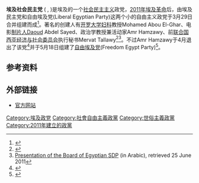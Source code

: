 {{Infobox political party
|country      = 埃及
|colorcode    = #FF8C00
|name_english = Egyptian Social Democratic Party
|name_native  = ''{{rtl-lang|ar|الحزب المصرى الديمقراطى الاجتماعى}}''
|logo         = [[File:ESD_Party.png|180px]]
|founder      = [[Mohammed_Abou-ElGhar|Mohammed Abou-ElGhar]]
|chairman     =
|president   =
|secretary   =
|spokesperson =
|foundation   = 2011年3月29日
|dissolution  =
|headquarters = [[开罗|开罗]]
|newspaper =
|youth_wing =
|membership_year =
|membership =
|ideology = [[自由主义|自由主义]]<ref name="Hurriyet"/><br>[[社会自由主义|社会自由主义]]<ref name="Ahram1"/> <br/>[[社会民主主义|社会民主主义]]<ref>{{Citation |title=Egyptian Social Democratic Party |journal=Egyptian Elections Watch |publisher=Al Ahram |date=18 November 2011 |url=http://english.ahram.org.eg/NewsContent/33/104/26700/Elections-/Political-Parties/Egyptian-Social-Democratic-Party.aspx |accessdate=29 November 2011 |archive-date=2020-11-14 |archive-url=https://web.archive.org/web/20201114000906/http://english.ahram.org.eg/NewsContent/33/104/26700/Elections-/Political-Parties/Egyptian-Social-Democratic-Party.aspx |dead-url=no }}</ref><ref>{{Citation |title=Al-Masry al-Dimuqrati al-Igtima’i |publisher=Carnegie Endowment for International Peace |url=http://egyptelections.carnegieendowment.org/2011/11/04/al-masry-al-dimuqrati-al-igtima%E2%80%99i-egyptian-social-democratic-party |accessdate=29 November 2011 |deadurl=yes |archiveurl=https://web.archive.org/web/20111129094253/http://egyptelections.carnegieendowment.org/2011/11/04/al-masry-al-dimuqrati-al-igtima%E2%80%99i-egyptian-social-democratic-party |archivedate=2011年11月29日 }}</ref><br/>[[世俗主义|世俗主义]]<ref>{{Cite web |url=http://bikyamasr.com/egypt-elections-2011/egyptian-social-democratic-party/ |title=存档副本 |accessdate=2011-12-18 |archive-date=2012-12-19 |archive-url=https://web.archive.org/web/20121219084735/http://www.bikyamasr.com/egypt-elections-2011/egyptian-social-democratic-party/ |dead-url=yes }}</ref>
|position = [[中间偏左|中间偏左]]<ref name="Ahram1"/>
|national = [[埃及人集团|埃及人集团]]
|international      =
|affiliation1_title =
|affiliation1 =
|colours      = 橙色
|website      = http://www.egysdp.com/
|seats1_title = [[埃及人民议会|人民议会]]
|seats1       = {{Infobox political party/seats|4|596|hex=#FF8C00}}
}}
'''埃及社会民主党''' ({{lang-ar|الحزب المصرى الديمقراطى الاجتماعى}} ''{{transl|arz|el-Ḥezb el-Maṣri el-Democrāṭi el-Egtmāʿi}}'', {{IPA-arz|elˈħezb elˈmɑsˤɾi ldemokˈɾˤɑːtˤi leɡteˈmæːʕi|IPA}})是埃及的一个[[社会民主主义|社会民主主义]]政党，[[2011年埃及革命|2011年埃及革命]]后，由埃及民主党和自由埃及党(Liberal Egyptian Party)这两个小的自由主义政党于3月29日合并组建而成<ref name="Hurriyet">{{Citation |url=http://www.hurriyetdailynews.com/n.php?n=egypt8217s-liberal-parties-merge-2011-03-30 |title=Egyptian liberal parties merge |newspaper=[[Hürriyet_Daily_News_and_Economic_Review|Hürriyet Daily News]] |date=30 Mar 2011 |accessdate=25 June 2011 |archive-date=2011-12-01 |archive-url=https://web.archive.org/web/20111201015044/http://www.hurriyetdailynews.com/n.php?n=egypt8217s-liberal-parties-merge-2011-03-30 |dead-url=no }}</ref>。著名的创建人有[[开罗大学|开罗大学]][[妇科|妇科]]教授Mohamed Abou El-Ghar、电影[[制片人|制片人]]Daoud Abdel Sayed、政治学教授兼活动家Amr Hamzawy、前[[联合国西亚经济与社会委员会|联合国西亚经济与社会委员会]]执行秘书Mervat Tallawy<ref name="Ahram1">{{Citation |url=http://english.ahram.org.eg/~/NewsContent/1/64/10342/Egypt/Politics-/Ahram-Onlines-idiots-guide-to-Egypts-emergent-poli.aspx |first=Lina |last=El Wardani |title=Ahram Online's idiot's guide to Egypt's emergent political landscape |newspaper=[[Al-Ahram|Al-Ahram]] Online |date=20 Apr 2011 |accessdate=25 June 2011 |archive-date=2020-12-10 |archive-url=https://web.archive.org/web/20201210231123/http://english.ahram.org.eg/~/NewsContent/1/64/10342/Egypt/Politics-/Ahram-Onlines-idiots-guide-to-Egypts-emergent-poli.aspx |dead-url=no }}</ref><ref>[http://www.egysdp.com/index.php?option=com_content&view=category&layout=blog&id=63&Itemid=118 Presentation of the Board of Egyptian SDP] {{Wayback|url=http://www.egysdp.com/index.php?option=com_content&view=category&layout=blog&id=63&Itemid=118 |date=20110620163858 }} (in Arabic), retrieved 25 June 2011</ref>。不过Amr Hamzawy于4月退出了该党<ref>{{Citation |url=http://english.ahram.org.eg/NewsContent/1/64/9844/Egypt/Politics-/Hamzawy-resigns-from-party-over-statement-on-milit.aspx |title=Hamzawy resigns from party over statement on military |publisher=AhramOnline |date=12 April 2011 |accessdate=28 June 2011 |archive-date=2020-12-10 |archive-url=https://web.archive.org/web/20201210154915/http://english.ahram.org.eg/NewsContent/1/64/9844/Egypt/Politics-/Hamzawy-resigns-from-party-over-statement-on-milit.aspx |dead-url=no }}</ref>并于5月18日组建了[[自由埃及党|自由埃及党]](Freedom Egypt Party)<ref>{{Citation |url=http://english.ahram.org.eg/NewsContent/1/64/12273/Egypt/Politics-/Political-star-Hamzawy-founds-his-own-party.aspx |first=Mohamed |last=El Hebeishy |title=Political star Hamzawy founds his own party |publisher=AhramOnline |date=16 May 2011 |accessdate=26 June 2011 |archive-date=2020-08-03 |archive-url=https://web.archive.org/web/20200803033011/http://english.ahram.org.eg/NewsContent/1/64/12273/Egypt/Politics-/Political-star-Hamzawy-founds-his-own-party.aspx |dead-url=no }}</ref>。

==参考资料==
<references/>

==外部链接==
* [http://www.egysdp.com/ 官方网站] {{Wayback|url=http://www.egysdp.com/ |date=20201231215554 }}

[[Category:埃及政党|Category:埃及政党]]
[[Category:社會自由主義政黨|Category:社會自由主義政黨]]
[[Category:世俗主義政黨|Category:世俗主義政黨]]
[[Category:2011年建立的政黨|Category:2011年建立的政黨]]